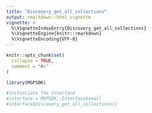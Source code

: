 ```yaml
---
title: "Discovery_get_all_collections"
output: rmarkdown::html_vignette
vignette: >
  %\VignetteIndexEntry{Discovery_get_all_collections}
  %\VignetteEngine{knitr::rmarkdown}
  %\VignetteEncoding{UTF-8}
---
```


```r
knitr::opts_chunk$set(
  collapse = TRUE,
  comment = "#>"
)
```

```r
library(MGPSDK)
```
```r
#instantiate the interface
#interface = MGPSDK::Interface$new()
#interface$discovery_get_all_collections()
```

